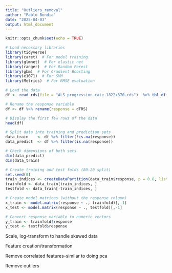 ```yaml
---
title: "Outliers_removal"
author: "Pablo Bondia"
date: "2025-04-03"
output: html_document
---
```


```r
knitr::opts_chunk$set(echo = TRUE)
```

```r
# Load necessary libraries
library(tidyverse)
library(caret)  # For model training
library(glmnet)  # For elastic net
library(ranger)  # For Random Forest
library(gbm)  # For Gradient Boosting
library(e1071)  # For SVM
library(Metrics)  # For RMSE evaluation

# Load the data
df <- read_rds(file = "ALS_progression_rate.1822x370.rds")  %>% tbl_df()

# Rename the response variable
df <- df %>% rename(response = dFRS)

# Display the first few rows of the data
head(df)

```

```r
# Split data into training and prediction sets
data_train    <- df %>% filter(!is.na(response))
data_predict  <- df %>% filter(is.na(response))

# Check dimensions of both sets
dim(data_predict)
dim(data_train)

```

```r
# Create training and test folds (80-20 split)
set.seed(0)
train_indices <- createDataPartition(data_train$response, p = 0.8, list = FALSE)
trainfold <- data_train[train_indices, ]
testfold <- data_train[-train_indices, ]

# Create model matrices (without the response column)
x_train <- model.matrix(response ~ ., trainfold)[,-1]
x_test <- model.matrix(response ~ ., testfold)[,-1]

# Convert response variable to numeric vectors
y_train <- trainfold$response
y_test <- testfold$response
```


Scale, log-transform to handle skewed data

Feature creation/transformation

Remove correlated features-similar to doing pca

Remove outliers

